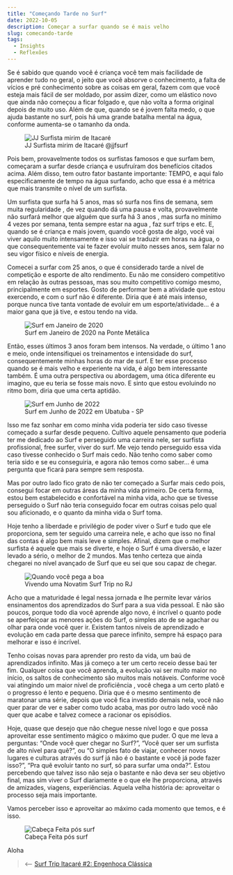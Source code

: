 ```yaml
---
title: "Começando Tarde no Surf"
date: 2022-10-05
description: Começar a surfar quando se é mais velho
slug: comecando-tarde
tags:
  - Insights
  - Reflexões
---
```

Se é sabido que quando você é criança você tem mais facilidade de aprender tudo no geral, o jeito que você absorve o conhecimento, a falta de vícios e pré conhecimento sobre as coisas em geral, fazem com que você esteja mais fácil de ser moldado, por assim dizer, como um elástico novo que ainda não começou a ficar folgado e, que não volta a forma original depois de muito uso. Além de que, quando se é jovem falta medo, o que ajuda bastante no surf, pois há uma grande batalha mental na água, conforme aumenta-se o tamanho da onda.

<figure>
    <img src="./jj.webp"
         alt="JJ Surfista mirim de Itacaré">
    <figcaption>JJ Surfista mirim de Itacaré @jjfsurf</figcaption>
</figure>

Pois bem, provavelmente todos os surfistas famosos e que surfam bem, começaram a surfar desde criança e usufruíram dos benefícios citados acima. Além disso, tem outro fator bastante importante: TEMPO, e aqui falo especificamente de tempo na água surfando, acho que essa é a métrica que mais transmite o nível de um surfista. 

Um surfista que surfa há 5 anos, mas só surfa nos fins de semana, sem muita regularidade , de vez quando dá uma pausa e volta, provavelmente não surfará melhor que alguém que surfa há 3 anos , mas surfa no mínimo 4 vezes por semana, tenta sempre estar na agua , faz surf trips e etc. E, quando se é criança e mais jovem, quando você gosta de algo, você vai viver aquilo muito intensamente e isso vai se traduzir em horas na água, o que consequentemente vai te fazer evoluir muito nesses anos, sem falar no seu vigor físico e níveis de energia.

Comecei a surfar com 25 anos, o que é considerado tarde a nível de competição e esporte de alto rendimento. Eu não me considero competitivo em relação às outras pessoas, mas sou muito competitivo comigo mesmo, principalmente em esportes. Gosto de performar bem a atividade que estou exercendo, e com o surf não é diferente. Diria que é até mais intenso, porque nunca tive tanta vontade de evoluir em um esporte/atividade… é a maior gana que já tive, e estou tendo na vida.

<figure>
    <img src="./jan-20.jpg"
         alt="Surf em Janeiro de 2020">
    <figcaption>Surf em Janeiro de 2020 na Ponte Metálica</figcaption>
</figure>

Então, esses últimos 3 anos foram bem intensos. Na verdade, o último 1 ano e meio, onde intensifiquei os treinamentos e intensidade do surf, consequentemente minhas horas do mar de surf. E ter esse processo quando se é mais velho e experiente na vida, é algo bem interessante também. É uma outra perspectiva ou abordagem, uma ótica diferente eu imagino, que eu teria se fosse mais novo. E sinto que estou evoluindo no ritmo bom, diria que uma certa aptidão.

<figure>
    <img src="./ubatuba.jpg"
         alt="Surf em Junho de 2022">
    <figcaption>Surf em Junho de 2022 em Ubatuba - SP</figcaption>
</figure>

Isso me faz sonhar em como minha vida poderia ter sido caso tivesse começado a surfar desde pequeno. Cultivo aquele pensamento que poderia ter me dedicado ao Surf e perseguido uma carreira nele, ser surfista profissional, free surfer, viver do surf. Me vejo tendo perseguido essa vida caso tivesse conhecido o Surf mais cedo. Não tenho como saber como teria sido e se eu conseguiria, e agora não temos como saber… é uma pergunta que ficará para sempre sem resposta.

Mas por outro lado fico grato de não ter começado a Surfar mais cedo pois, consegui focar em outras áreas da minha vida primeiro. De certa forma, estou bem estabelecido e confortável na minha vida, acho que se tivesse perseguido o Surf não teria conseguido focar em outras coisas pelo qual sou aficionado, e o quanto da minha vida o Surf toma.

Hoje tenho a liberdade e privilégio de poder viver o Surf e tudo que ele proporciona, sem ter seguido uma carreira nele, e acho que isso no final das contas é algo bem mais leve e simples. Afinal, dizem que o melhor surfista é aquele que mais se diverte, e hoje o Surf é uma diversão, e lazer levado a sério, o melhor de 2 mundos. Mas tenho certeza que ainda chegarei no nível avançado de Surf que eu sei que sou capaz de chegar. 

<figure>
    <img src="./feliz.jpg"
         alt="Quando você pega a boa">
    <figcaption>Vivendo uma Novatim Surf Trip no RJ</figcaption>
</figure>

Acho que a maturidade é legal nessa jornada e lhe permite levar vários ensinamentos dos aprendizados do Surf para a sua vida pessoal. E não são poucos, porque todo dia você aprende algo novo, é incrível o quanto pode se aperfeiçoar as menores ações do Surf, o simples ato de se agachar ou olhar para onde você quer ir. Existem tantos níveis de aprendizado e evolução em cada parte dessa que parece infinito, sempre há espaço para melhorar e isso é incrível.

Tenho coisas novas para aprender pro resto da vida, um baú de aprendizados infinito. Mas já começo a ter um certo receio desse baú ter fim. Qualquer coisa que você aprenda, a evolução vai ser muito maior no início, os saltos de conhecimento são muitos mais notáveis. Conforme você vai atingindo um maior nível de proficiência , você chega a um certo platô e o progresso é lento e pequeno. Diria que é o mesmo sentimento de maratonar uma série, depois que você fica investido demais nela, você não quer parar de ver e saber como tudo acaba, mas por outro lado você não quer que acabe e talvez comece a racionar os episódios.

Hoje, quase que desejo que não chegue nesse nível logo e que possa aproveitar esse sentimento mágico o máximo que puder. O que me leva a perguntas:  “Onde você quer chegar no Surf?”, “Você quer ser um surfista de alto nível para quê?”, ou “O simples fato de viajar, conhecer novos lugares e culturas através do surf já não é o bastante e você já pode fazer isso?”,  “Pra quê evoluir tanto no surf, só para surfar uma onda?”. Estou percebendo que talvez isso não seja o bastante e não deva ser seu objetivo final, mas sim viver o Surf diariamente e o que ele lhe proporciona, através de amizades, viagens, experiências. Aquela velha história de: aproveitar o processo seja  mais importante.

Vamos perceber isso e aproveitar ao máximo cada momento que temos, e é isso.

<figure>
    <img src="./aloha.jpg"
         alt="Cabeça Feita pós surf">
    <figcaption>Cabeça Feita pós surf</figcaption>
</figure>

Aloha

> ⟵ <a href="https://meusurf.blog/itacare-2">Surf Trip Itacaré #2: Engenhoca Clássica</a>